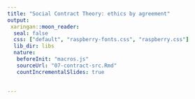 ```yaml
---
title: "Social Contract Theory: ethics by agreement"
output:
 xaringan::moon_reader:
  seal: false
  css: ["default", "raspberry-fonts.css", "raspberry.css"]
  lib_dir: libs
  nature:
   beforeInit: "macros.js"
   sourceUrl: "07-contract-src.Rmd"
   countIncrementalSlides: true
   
   
---
```

